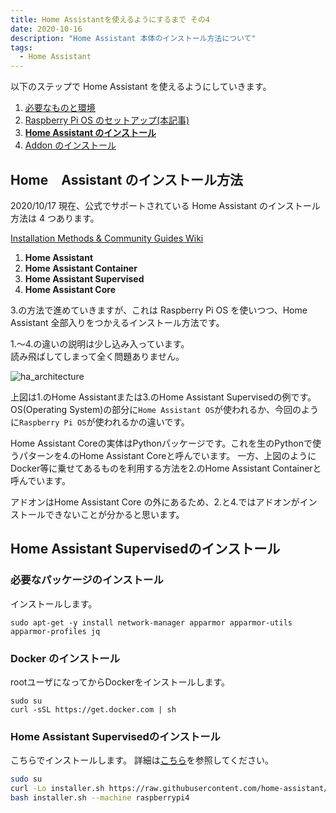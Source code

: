 ```yaml
---
title: Home Assistantを使えるようにするまで その4
date: 2020-10-16
description: "Home Assistant 本体のインストール方法について"
tags:
  - Home Assistant
---
```


以下のステップで Home Assistant を使えるようにしていきます。

1. [必要なものと環境](/home-assistantを使えるようにするまで-その-2)
2. [Raspberry Pi OS のセットアップ(本記事)](/home-assistantを使えるようにするまで-その-3)
3. **[Home Assistant のインストール](/home-assistantを使えるようにするまで-その-4)**
4. [Addon のインストール](/home-assistantを使えるようにするまで-その-5)

## Home　Assistant のインストール方法

2020/10/17 現在、公式でサポートされている Home Assistant のインストール方法は 4 つあります。

[Installation Methods & Community Guides Wiki](https://www.home-assistant.io/blog/2020/05/26/installation-methods-and-community-guides-wiki/)

1. **Home Assistant**
2. **Home Assistant Container**
3. **Home Assistant Supervised**
4. **Home Assistant Core**

3.の方法で進めていきますが、これは Raspberry Pi OS を使いつつ、Home Assistant 全部入りをつかえるインストール方法です。

1.〜4.の違いの説明は少し込み入っています。  
読み飛ばしてしまって全く問題ありません。

![ha_architecture](https://developers.home-assistant.io/img/en/architecture/ha_architecture_2020.png)

上図は1.のHome Assistantまたは3.のHome Assistant Supervisedの例です。  
OS(Operating System)の部分に`Home Assistant OS`が使われるか、今回のように`Raspberry Pi OS`が使われるかの違いです。

Home Assistant Coreの実体はPythonパッケージです。これを生のPythonで使うパターンを4.のHome Assistant Coreと呼んでいます。 一方、上図のようにDocker等に乗せてあるものを利用する方法を2.のHome Assistant Containerと呼んでいます。

アドオンはHome Assistant Core の外にあるため、2.と4.ではアドオンがインストールできないことが分かると思います。

## Home Assistant Supervisedのインストール

### 必要なパッケージのインストール
インストールします。
```
sudo apt-get -y install network-manager apparmor apparmor-utils apparmor-profiles jq
```

### Docker のインストール
rootユーザになってからDockerをインストールします。
```
sudo su
curl -sSL https://get.docker.com | sh
```

### Home Assistant Supervisedのインストール
こちらでインストールします。
詳細は[こちら](https://github.com/home-assistant/supervised-installer)を参照してください。
```bash
sudo su
curl -Lo installer.sh https://raw.githubusercontent.com/home-assistant/supervised-installer/master/installer.sh
bash installer.sh --machine raspberrypi4
```